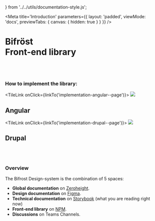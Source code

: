 }                                           from '../../utils/documentation-style.js';


<Meta
    title='Introduction'
    parameters={{
        layout: 'padded',
        viewMode: 'docs',
        previewTabs: { canvas: { hidden: true } }
    }}
/>

<ImageBackground
    src='/images/_docs/abstract-background.png'
    role='decoration'
/>

<div style={{marginTop: '7rem'}}>

# Bifröst<br/> Front-end library

<br /><br />

### How to implement the library:
<StackIntrodution>

<TileLink onClick={linkTo('implementation-angular--page')}>
    <Image src='/logo/angular.svg' />
    <h2>Angular</h2>
</TileLink>

<TileLink onClick={linkTo('implementation-drupal--page')}>
    <Image src='/logo/drupal.svg' />
    <h2>Drupal</h2>
</TileLink>

</StackIntrodution>

<br /><br />

### Overview

The Bifrost Design-system is the combination of 5 spaces:
- **Global documentation** on [Zeroheight](https://zeroheight.com/79f1d3365).
- **Design documentation** on [Figma]().
- **Technical documentation** on [Storybook]() (what you are reading right now)
- **Front-end library** on [NPM]().
- **Discussions** on Teams Channels.

</div>
